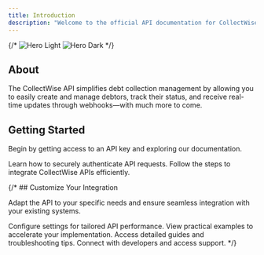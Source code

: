 ```yaml
---
title: Introduction
description: "Welcome to the official API documentation for CollectWise"
---
```


{/* <img
  className="block dark:hidden"
  src="/images/hero-light.svg"
  alt="Hero Light"
/>
<img
  className="hidden dark:block"
  src="/images/hero-dark.svg"
  alt="Hero Dark"
/> */}

## About

The CollectWise API simplifies debt collection management by allowing you to easily create and manage debtors, track their status, and receive real-time updates through webhooks—with much more to come.

## Getting Started

Begin by getting access to an API key and exploring our documentation.

<CardGroup cols={2}>
  <Card
    title="Authorization Guide"
    icon="lock"
    href="/authorization"
  >
    Learn how to securely authenticate API requests.
  </Card>
  <Card
    title="API Reference"
    icon="rocket"
    href="/api-reference/introduction"
  >
    Follow the steps to integrate CollectWise APIs efficiently.
  </Card>

</CardGroup>

{/* ## Customize Your Integration

Adapt the API to your specific needs and ensure seamless integration with your existing systems.

<CardGroup cols={2}>
  <Card title="Custom Settings" icon="cog" href="/docs/api/settings">
    Configure settings for tailored API performance.
  </Card>
  <Card title="API Examples" icon="code" href="/docs/api/examples">
    View practical examples to accelerate your implementation.
  </Card>
  <Card title="Developer Resources" icon="toolbox" href="/docs/api/resources">
    Access detailed guides and troubleshooting tips.
  </Card>
  <Card title="Community & Support" icon="users" href="/docs/community">
    Connect with developers and access support.
  </Card>
</CardGroup> */}
